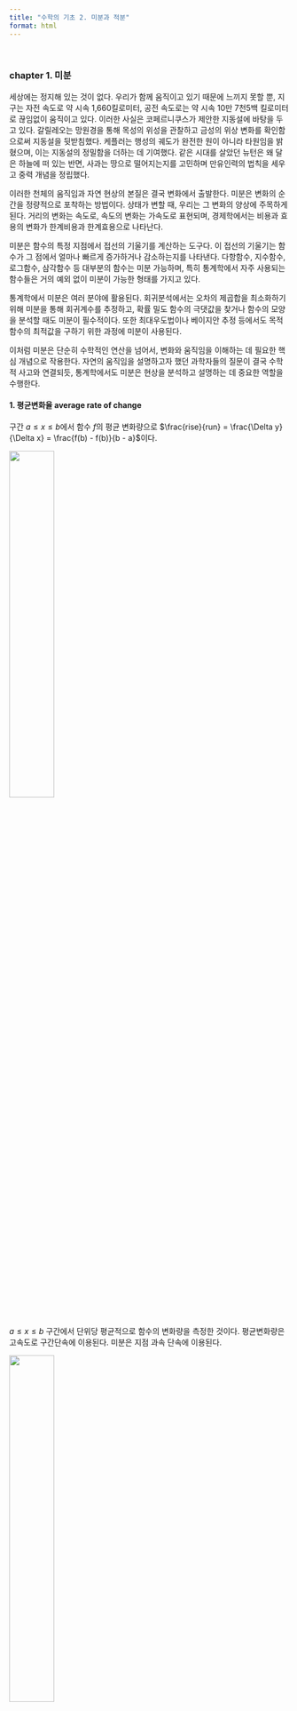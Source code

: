 ```yaml
---
title: "수학의 기초 2. 미분과 적분"
format: html
---
```


<br>

###  chapter 1. 미분 

세상에는 정지해 있는 것이 없다. 우리가 함께 움직이고 있기 때문에 느끼지 못할 뿐, 지구는 자전 속도로 약 시속 1,660킬로미터, 공전 속도로는 약 시속 10만 7천5백 킬로미터로 끊임없이 움직이고 있다. 이러한 사실은 코페르니쿠스가 제안한 지동설에 바탕을 두고 있다. 갈릴레오는 망원경을 통해 목성의 위성을 관찰하고 금성의 위상 변화를 확인함으로써 지동설을 뒷받침했다. 케플러는 행성의 궤도가 완전한 원이 아니라 타원임을 밝혔으며, 이는 지동설의 정밀함을 더하는 데 기여했다. 같은 시대를 살았던 뉴턴은 왜 달은 하늘에 떠 있는 반면, 사과는 땅으로 떨어지는지를 고민하며 만유인력의 법칙을 세우고 중력 개념을 정립했다.

이러한 천체의 움직임과 자연 현상의 본질은 결국 변화에서 출발한다. 미분은 변화의 순간을 정량적으로 포착하는 방법이다. 상태가 변할 때, 우리는 그 변화의 양상에 주목하게 된다. 거리의 변화는 속도로, 속도의 변화는 가속도로 표현되며, 경제학에서는 비용과 효용의 변화가 한계비용과 한계효용으로 나타난다.

미분은 함수의 특정 지점에서 접선의 기울기를 계산하는 도구다. 이 접선의 기울기는 함수가 그 점에서 얼마나 빠르게 증가하거나 감소하는지를 나타낸다. 다항함수, 지수함수, 로그함수, 삼각함수 등 대부분의 함수는 미분 가능하며, 특히 통계학에서 자주 사용되는 함수들은 거의 예외 없이 미분이 가능한 형태를 가지고 있다.

통계학에서 미분은 여러 분야에 활용된다. 회귀분석에서는 오차의 제곱합을 최소화하기 위해 미분을 통해 회귀계수를 추정하고, 확률 밀도 함수의 극댓값을 찾거나 함수의 모양을 분석할 때도 미분이 필수적이다. 또한 최대우도법이나 베이지안 추정 등에서도 목적함수의 최적값을 구하기 위한 과정에 미분이 사용된다.

이처럼 미분은 단순히 수학적인 연산을 넘어서, 변화와 움직임을 이해하는 데 필요한 핵심 개념으로 작용한다. 자연의 움직임을 설명하고자 했던 과학자들의 질문이 결국 수학적 사고와 연결되듯, 통계학에서도 미분은 현상을 분석하고 설명하는 데 중요한 역할을 수행한다.

####   1. 평균변화율 average rate of change  

구간 $a \leq x \leq b$에서 함수 $f$의 평균
변화량으로
$\frac{rise}{run} = \frac{\Delta y}{\Delta x} = \frac{f(b) - f(b)}{b - a}$이다.

![](images/평균변화량.png){fig-align="center"  width="40%"}

$a \leq x \leq b$ 구간에서 단위당 평균적으로 함수의 변화량을 측정한
것이다. 평균변화량은 고속도로 구간단속에 이용된다. 미분은 지점 과속
단속에 이용된다.

![](images/구간단속.png){fig-align="center"  width="40%"}

측정 1: 구간단속 시작, 종료 지점에서 과속여부 측정 (미분 응용)

측정 2: 예를 들어 구간 거리가 6km라 하자. 2분만에 구간을 통과했다면 평균속도는 $\frac{6 - 0}{2 - 0} = 3km/min.$분당 3km를 달렸으므로 시간당 180km를 달렸으니 과속이 되는 것입니다. (평균변화량)

####   2. 미분 정의  

함수 $f(x)$의 임의의 점 $x = a$에서의 미분값 $f'(a)$는 다음과 같이 정의된다. $f'(a) = \lim_{h \rightarrow 0}\frac{f(a + h) - f(a)}{h}$

$\frac{f(a + h) - f(a)}{h}$는 Fermat[']{dir="rtl"}s Difference
Quotient로 불리며, 점 $a$에서의 평균 변화율을 나타낸다.

극한이 존재하면 $f'(a)$는 $x = a$에서의 접선의 기울기로 해석할 수 있다.

**미분 가능성**: $f'(a)$가 존재하면, 점 $x = a$에서 함수 $f(x)$는 미분 가능하다고 한다. 함수 $f(x)$가 정의역 전체에서 미분 가능하, 함수 f(x)는 미분 가능
함수이다.

**미분의 기하학적 해석**: 미분값 $f'(a)$는 곡선 $y = f(x)$의 점 $x = a$에서의 접선의 기울기를
의미한다. $h$가 0으로 가까워질수록 평균 변화율은 접선의 기울기에 점점 가까워진다.

**미분 가능성과 연속성**: 함수 $f(x)$가 점 $x = a$에서 미분 가능하면 $f(x)$는 반드시 그 점에서
연속이다. 하지만, 연속이라고 해서 항상 미분 가능한 것은 아니다. 예를 들어, 절대값
함수 가능하지 않다.

![](images/미분가능.png){fig-align="center"  width="40%"}

####  3. 미분 규칙  

**상수 함수의 미분**
 $$\frac{d}{dx}\lbrack c\rbrack = 0$$

**거듭제곱 함수의 미분**
 $$\frac{d}{dx}\lbrack x^{n}\rbrack = nx^{n - 1}, f(x) = x^{n}(n \in \mathbb{R})$$

**【예제】** $f(x) = 2\sqrt{x}$ 을 미분하시오.

$$f'(x) = 2(\frac{1}{2})x^{1/2 - 1} = x^{- 1/2} = \frac{1}{\sqrt{x}}$$

**상수배의 미분**: $$\frac{d}{dx}\lbrack c \cdot f(x)\rbrack = c \cdot \frac{d}{dx}\lbrack f(x)\rbrack$$

**합/차의 미분**

$$\frac{d}{dx}\lbrack f(x) \pm g(x)\rbrack = \frac{d}{dx}\lbrack f(x)\rbrack \pm \frac{d}{dx}\lbrack g(x)\rbrack$$

**곱의 미분**

$$\frac{d}{dx}\lbrack f(x) \cdot g(x)\rbrack = f'(x) \cdot g(x) + f(x) \cdot g'(x)$$

**나눗셈의 미분**

$\frac{d}{dx}\left\lbrack \frac{f(x)}{g(x)} \right\rbrack = \frac{f'(x) \cdot g(x) - f(x) \cdot g'(x)}{\lbrack g(x)\rbrack^{2}}$,
$g(x) \neq 0$

**체인룰 chain rule 연쇄규칙**

$$\frac{d}{dx}\lbrack f(g(x))\rbrack = f'(g(x)) \cdot g'(x)$$

**【예제】** $f(x) = 2\sqrt{3x^{2} - 1}$을 미분하시오.

![](images/미분연쇄법칙.png){fig-align="center"  width="30%"}

&nbsp; 바깥부분 미분하고 안쪽 부분 그대로 적는다.

&nbsp; $2*(1/2){\sqrt{(3x^{2} - 1)}}^{- 1/2}$ 그리고 안쪽부분을 미분한다.

$$f'(x) = {\sqrt{(3x^{2} - 1)}}^{- 1/2}6x = \frac{6x}{\sqrt{3x^{2} - 1}}$$

**로그함수 미분**
$$\frac{d}{dx}\lbrack\log_{a}(x)\rbrack = \frac{1}{x\ln(a)},x > 0$$

$$\frac{d}{dx}\lbrack\ln(x)\rbrack = \frac{1}{x},x > 0$$

**【예제】** $f(x) = ln(x^{2} - 1)$을 미분하시오.

&nbsp; 연쇄법칙 적용 : $f'(x) = \frac{1}{x^{2} - 1}2x$

**지수함수 미분**

$$\frac{d}{dx}\lbrack a^{x}\rbrack = a^{x}\ln(a)$$

$$\frac{d}{dx}\lbrack e^{x}\rbrack = e^{x}$$


```python
import sympy as sp

# 변수와 함수를 정의
x = sp.Symbol('x')
f = 5*(x**2 - 2*x)**2

# 함수 입력을 파싱하여 미분
func = sp.sympify(f)
derivative = sp.diff(func, x)

```

####  4. 미분 응용  

##### \(1) 최대, 최소

**1차 미분정리**

함수 f(x) 가 일정 구간 (a, b) 안의 모든 점에서 미분 가능하고, 구간 내
임의의 점 c 에서 1차 미분이 0이면, f(x) 함수는 c 점에서 지역 최대값이나
최소값을 갖는다. 이는 페르마의 정리에 Fermat[']{dir="rtl"}s 해당하며,
극대값 또는 극소값이 존재하는 필수 조건을 설명한다.

함수 f(x) 가 c 에서 미분 가능하고, 극값이 c 에서 존재하면, 반드시 $f'(c) = 0$이어야 한다.

다만, $f'(c) = 0$이라고 해서 반드시 극값이 존재하는 것은 아니며, 이는
필요조건일 뿐 충분조건은 아니다. 극값의 존재를 확실히 판단하려면 2차
도함수 테스트나 첫 도함수의 부호 변화를 추가로 고려해야 한다.

**증가 함수와 감소 함수**

함수 f(x)가 구간 $I$에서 정의되어 있을 때, $x_{1} < x_{2} \Longrightarrow f(x_{1}) \leq f(x_{2})$ 이면 구간 $I$에서 증가 함수이다.

$x_{1} < x_{2} \Longrightarrow f(x_{1}) \geq f(x_{2})$ 이면 구간 $I$에서
감소 함수이다.

**1차 미분과 증가·감소 함수의 관계**

함수 f(x) 가 구간 $I$에서 미분 가능하다면,

- $f'(x) > 0$ 이면, f(x) 는 구간 $I$에서 엄격히 증가한다

- $f'(x) < 0$ 이면, f(x) 는 구간 $I$에서 엄격히 감소한다.

**오목성 concavity 정의**

함수 f(x) 의 기울기가 감소하는 경우 $f''(x) < 0$,

- 함수 f(x) 는 concave down (오목 아래)이다.

- 그래프가 아래로 휘어진 모양을 갖는다.

함수 f(x) 의 기울기가 증가하는 경우 $f''(x) > 0$,

- 함수 f(x) 는 concave up (오목 위)이다.

- 그래프가 위로 휘어진 모양을 갖는다.

![](images/오목성.png){fig-align="center"  width="40%"}

**변곡점 inflexion point 정의**

함수 $f(x)$의 오목성이 변하는 점이 있을 때, 이 점을 변곡점이라고 한다.
즉, $f(x)$가 $f’’(x) > 0$에서 $f’’(x) < 0$로 바뀌거나
$f’’(x) < 0$에서 $f’’(x) > 0$로 바뀌는 점이 변곡점이다.”

**1차 미분과 2차 미분을 이용한 최대, 최소 판단**

주어진 $f'(c) = 0$에서, $f''(c)$를 확인한다.

- $f''(c) > 0$ 이면 $x = c$에서 (지역) 최소값

- $f''(c) < 0$ 이면 $x = c$에서 (지역) 최대값

- $f''(c) = 0$ 이고 $f''(x)$ 부호가 바뀌면 $x = c$에서 변곡점

##### \(2) 통계학 응용

**단순 회귀모형**
$$y_{i} = \beta_{0} + \beta_{1}x_{i} + \epsilon_{i},i = 1,2,\ldots,n$$

**OLS 추정치**
$$\text{Minimize:}S(\beta_{0},\beta_{1}) = \overset{n}{\sum_{i = 1}}(y_{i} - \beta_{0} - \beta_{1}x_{i})^{2}$$

**오차 제곱합 **
&nbsp; $S(\beta_{0},\beta_{1})$을 $\beta_{0}$와 $\beta_{1}$에 대해
편미분한 뒤 0으로 설정하여 최소값(OLS)을 찾는다.

**정규방정식**

$$\frac{\partial S}{\partial\beta_{0}} = - 2\overset{n}{\sum_{i = 1}}(y_{i} - \beta_{0} - \beta_{1}x_{i}) = 0$$

$$\overset{n}{\sum_{i = 1}}y_{i} = n\beta_{0} + \beta_{1}\overset{n}{\sum_{i = 1}}x_{i}$$

$$\frac{\partial S}{\partial\beta_{1}} = - 2\overset{n}{\sum_{i = 1}}x_{i}(y_{i} - \beta_{0} - \beta_{1}x_{i}) = 0$$

$$\overset{n}{\sum_{i = 1}}x_{i}y_{i} = \beta_{0}\overset{n}{\sum_{i = 1}}x_{i} + \beta_{1}\overset{n}{\sum_{i = 1}}x_{i}^{2}$$

두 식을 함께 사용하여 $\beta_{0}$와 $\beta_{1}$를 계산한다.

$$\beta_{1} = \frac{\sum_{i = 1}^{n}(x_{i} - \overline{x})(y_{i} - \overline{y})}{\sum_{i = 1}^{n}(x_{i} - \overline{x})^{2}} = \frac{\text{Cov}(x,y)}{\text{Var}(x)}$$

$$\beta_{0} = \overline{y} - \beta_{1}\overline{x}$$


```python
import numpy as np
import matplotlib.pyplot as plt
from scipy.optimize import curve_fit

# 가상의 데이터 생성 n=20
np.random.seed(0)
x_data = np.linspace(-5, 5, 20)
y_data = 2 * x_data**3 - 3 * x_data**2 + 4 * x_data + 10 + np.random.normal(0, 10, 20)

# 직선 적합 함수
def linear(x, a, b):
    return a * x + b
# 2차 함수 적합 함수
def quadratic(x, a, b, c):
    return a * x**2 + b * x + c
# 3차 함수 적합 함수
def cubic(x, a, b, c, d):
    return a * x**3 + b * x**2 + c * x + d
# 최소자승법을 이용한 직선, 2차, 3차 적합
params_linear, _ = curve_fit(linear, x_data, y_data)
params_quadratic, _ = curve_fit(quadratic, x_data, y_data)
params_cubic, _ = curve_fit(cubic, x_data, y_data)

# 적합된 함수의 값을 계산
y_fit_linear = linear(x_data, *params_linear)
y_fit_quadratic = quadratic(x_data, *params_quadratic)
y_fit_cubic = cubic(x_data, *params_cubic)

# Residual Sum of Squares 계산
rss_linear = np.sum((y_data - y_fit_linear) ** 2)
rss_quadratic = np.sum((y_data - y_fit_quadratic) ** 2)
rss_cubic = np.sum((y_data - y_fit_cubic) ** 2)

# 최소자승법을 이용한 직선, 2차, 3차 적합
params_linear, _ = curve_fit(linear, x_data, y_data)
params_quadratic, _ = curve_fit(quadratic, x_data, y_data)
params_cubic, _ = curve_fit(cubic, x_data, y_data)

# 적합된 함수의 값을 계산
y_fit_linear = linear(x_data, *params_linear)
y_fit_quadratic = quadratic(x_data, *params_quadratic)
y_fit_cubic = cubic(x_data, *params_cubic)

# Residual Sum of Squares 계산
rss_linear = np.sum((y_data - y_fit_linear) ** 2)
rss_quadratic = np.sum((y_data - y_fit_quadratic) ** 2)
rss_cubic = np.sum((y_data - y_fit_cubic) ** 2)

# 그래프 그리기
plt.figure(figsize=(10, 6))
plt.scatter(x_data, y_data, label='data', color='black')
plt.plot(x_data, y_fit_linear, label='Linear fit (y = {:.2f}x + {:.2f}) : RSS={:.2f}'.format(params_linear[0], params_linear[1],rss_linear), color='blue')
plt.plot(x_data, y_fit_quadratic, label='Quardratic fit (y = {:.2f}x^2 + {:.2f}x + {:.2f}) : RSS={:.2f}'.format(params_quadratic[0], params_quadratic[1], params_quadratic[2],rss_quadratic), color='green')
plt.plot(x_data, y_fit_cubic, label='Cubic fit (y = {:.2f}x^3 + {:.2f}x^2 + {:.2f}x + {:.2f}) : RSS={:.2f}'.format(params_cubic[0], params_cubic[1], params_cubic[2], params_cubic[3],rss_cubic), color='red')
plt.axhline(0, color='grey', lw=0.5, ls='--')
plt.axvline(0, color='grey', lw=0.5, ls='--')
plt.title('fit by OLS')
plt.xlabel('x')
plt.ylabel('y')
plt.legend()
plt.grid()
plt.show()

```

![](images/OLS예제그래프.png){fig-align="center"}

##### \(3) 한계효용체감의 법칙

한계효용 marginal utility은 재화가 증가 혹은 감소함에 따라 주관적으로
매겨지는 경제적 효용(혹은 가치)의 관계에 대한 개념으로 합리적인 경제에서
인간 행동은 자신에게 가장 시급한 욕구를 충족하는 일을 가장 먼저 하거나
가치를 두는 특성이 있다. 따라서 어떤 사람이 재화나 용역을 이용하여
효용을 얻고자 할 때 주관적으로 판단되는 욕망
충족의 정도인 효용의 가치가 높은 것부터 낮은 것 쪽으로 추구한다. 재화나
용역의 한계효용은 그 재화나 용역을 사용하는 것을 증가하거나 감소함에
따라 변화한 가치의 양을 상정한 것인데 이런 변화에서 추가의 1단위 즉
경계인 단위에서의 재화나 용역의 효용을 한계효용이라고
한다.\[위키피디아\]

![](images/한계효용체감의법칙.png){fig-align="center"  width="40%"}

총효용 total utility 은 주어진 기간 동안 소비된 특정 상품의 모든
단위에서 얻은 총만족입니다. 한계효용 marginal utility 마지막 소비량에서
상품 소비의 1단위 변화로 인해 발생하는 총 효용의 변화이다. 더 많은
단위의 상품을 구매하면 한계 효용은 감소하기 시작하지만 총 효용은
계속해서 감소 비율이 줄어든다. 한계효용이 0가 되는 포화점 satiety에
이르렀을 때 이 지점에서의 총효용은 최대가 된다. 이 지점에서 소비가 더
증가하면 한계 효용은 음수가 되고 총 효용은 감소하기 시작한다.

##### \(4) Cobb-Douglas 생산함수

$Q = f(K,L) = AL^{\alpha}K^{\beta}$, $Q$= 생산, $K$=자본, $L$=노동,
$A,\alpha,\beta$는 모수이다. $K,L$에 대하여 각각 편미분 하면 다음과
같다.

&nbsp; - 양변에 로그를 취한다. $ln(Q) = lnA + \alpha lnL + \beta lnK$

&nbsp; - $\frac{\partial(lnQ)}{\partial L} = \alpha$ : 한계 노동 생산량

&nbsp; - $\frac{\partial(lnQ)}{\partial K} = \beta$ : 한계 자본 생산량

<br> 

### chapter 2. 적분 

고대 수학자들은 직선으로 이루어진 도형의 면적을 비교적 쉽게 계산할 수
있었습니다. 사각형, 삼각형, 평행사변형, 사다리꼴과 같은 도형은 밑변과
높이를 활용한 간단한 공식을 통해 면적을 구할 수 있었기 때문입니다.
그러나 곡선이 포함된 도형의 면적을 계산하는 문제는 훨씬 더 복잡한 도전
과제였습니다.

곡선이 포함된 도형의 면적을 구하기 위해 현대 수학에서는 적분이라는
개념이 도입되었습니다. 이는 고대 그리스의 수학자 아르키메데스가 처음으로
탐구한 주제 중 하나였습니다. 아르키메데스는 곡선 아래의 면적을 구하기
위해 곡선을 아주 작은 직사각형들로 나누고, 그 면적을 합산하여 근사값을
구하는 방식을 사용했습니다. 이 과정은 시간이 지나며 점점 더 체계적으로
발전하였고, 마침내 미적분학으로 이어졌습니다.

아이작 뉴턴과 고트프리트 라이프니츠는 아르키메데스의 아이디어를 발전시켜
적분과 미분이라는 두 가지 핵심 개념을 정립하였고, 이를 통해 곡선 아래의
면적을 정확히 계산할 수 있는 도구를 완성했습니다. 오늘날 우리가 사용하는
적분법은 이들의 연구에 기반을 두고 있으며, 곡선의 면적뿐만 아니라
물리학, 공학, 경제학 등 다양한 분야에서 중요한 역할을 하고 있습니다.

적분은 통계학에서 확률 계산, 기대값, 분산, 베이지안 추론 등 다양한
개념과 도구에 중요한 역할을 합니다. 확률을 곡선 아래 면적으로
해석하는데서부터 시작해, 통계적 추론의 기초를 형성하는 데 적분이
필수적입니다. 이러한 적분 개념은 통계학 이론뿐만 아니라 데이터 분석,
머신러닝, 신뢰구간 계산 등 실무적인 응용에서도 널리 사용됩니다.

####  1. 부정 적분  

함수 F(x) 가 주어진 함수 f(x) 에 대해 정의역의 모든 점에서
$F'(x) = f(x)$를 만족한다면, F(x) 를 f(x) 의 역-미분 anti-derivative
또는 원시함수 primitive function 합니다. 이는 적분이 미분의 역연산임을
의미합니다.

적분이 미분의 역연산이라는 사실을 처음 체계적으로 증명하고 이를
수학적으로 정립한 사람들은 아이작 뉴턴(Isaac Newton)과 고트프리트
라이프니츠(Gottfried Wilhelm Leibniz)입니다. 이들은 독립적으로
미적분학의 기본 개념을 발전시켰으며, 이 과정에서 적분과 미분의 관계를
설명한 미적분학의 기본정리를 도출했습니다.

**정적분과 미분의 관계**

특정 구간에서의 정적분은 미분을 통해 함수의 값을 복원할 수 있습니다.
예를 들어, 함수 f(x) 에 대해 다음과 같은 정적분이 있을 때,

$F(x) = \int_{a}^{x}f(t)dt$. 이를 x 에 대해 미분하면
$\frac{d}{dx}F(x) = f(x)$

즉, 적분을 통해 구한 누적 변화량을 다시 미분하면, 원래의 함수로
돌아갑니다.

적분과 미분은 서로 반대되는 과정처럼 보이지만, 실제로는
상호보완적입니다. 적분은 함수의 누적적인 변화(예: 곡선 아래의 면적)를
측정하며, 미분은 순간적인 변화(예: 기울기)를 측정합니다.

#### 2. 정적분  

##### \(1) 정적분 개념

정적분(면적)은 부정적분(역-미분 함수)과는 다른 접근 방식에서 출발합니다.
그러나 이 두 개념은 17세기에 뉴턴(Newton)과 라이프니츠(Leibniz)에 의해
서로 밀접하게 연결되었고, 이를 통합하여 적분(integral)이라고
명명하였습니다.

우선, 정적분의 개념을 살펴보겠습니다. 구간 \[a, b\]에서 함수 f(x) 아래의
면적을 어떻게 구할 수 있을까요? 이를 위해 구간 \[a, b\]를 여러 작은
구간으로 나눈 다음, 각 구간에서 직사각형의 면적을 계산하여 합산하는
방법을 생각할 수 있습니다. 이러한 직사각형의 면적 합은 점점 더 작은
구간으로 나눌수록 실제 면적에 근사하게 됩니다.

![](images/정적분.png){fig-align="center"  width="60%"}

함수와 x-축 사이에 형성된 이 면적은 정적분이라 하며, 이는 구간 \[a,
b\]에서 함수 f(x)와 x-축 사이의 공간에 해당합니다. 직사각형을 이용해
근사한 면적은 실제 면적보다 클 수도 있고 작을 수도 있습니다. 하지만
구간을 점점 더 세분화하면, 이 근사값은 실제 정적분 값에 수렴하게 됩니다.

정적분은 함수의 곡선 아래의 면적을 계산하는 방법으로 출발했지만,
부정적분(역-미분 함수)과의 연결을 통해 더욱 강력한 수학적 도구로
발전하였습니다.

##### \(2) 정적분과 부정적분의 관계

함수 f(x) 가 구간 \[a, b\]에서 연속일 때:

- 부정적분(역-미분 함수): 함수 F(x) 가 f(x) 의 부정적분이라면
$F'(x) = f(x)$

- 정적분(구간의 면적): 함수 f(x) 의 정적분은 구간 \[a, b\]에서 f(x) 와 x
-축 사이의 면적을 나타냅니다. $\int_{a}^{b}f(x)dx$

- 뉴턴-라이프니츠 정리: 부정적분과 정적분은 다음과 같이 연결됩니다.
$\int_{a}^{b}f(x)dx = F(b) - F(a)$

- 여기서 F(x) 는 f(x) 의 부정적분입니다.

이 정리는 정적분(구간에서의 면적 계산)이 부정적분(역-미분 함수)을
사용하여 계산될 수 있음을 보여줍니다.

##### \(3) 정적분 규칙

**특정 점에서의 확률**

$$\int_{a}^{a}f(x)dx = 0$$

이는 구간의 길이가 0 일 때, 정적분의 결과가 항상 0 임을
나타냅니다(통계적으로: 연속 확률변수에서 특정 점에서의 확률은 0 이다).

**구간 순서 반대**

$$\int_{a}^{b}f(x)dx = - \int_{b}^{a}f(x)dx$$

구간의 순서를 바꾸면 정적분의 부호가 반대가 됩니다.

**상수 배율**

$$\int_{a}^{b}c \cdot f(x)dx = c\int_{a}^{b}f(x)dx(\text{c is constant})$$

적분 내부에 상수가 곱해져 있을 경우, 상수를 적분 기호 밖으로 꺼낼 수
있습니다.

**합과 차**

$$\int_{a}^{b}\left( f(x) \pm g(x) \right)dx = \int_{a}^{b}f(x)dx \pm \int_{a}^{b}g(x)dx$$

적분은 덧셈과 뺄셈 연산에 대해 분배법칙을 따릅니다.

**Domination Rule**

만약 $f(x) \geq 0$가 구간 \[a, b\]에서 항상 성립하면

$\int_{a}^{b}f(x)dx \geq 0$ 이다. 통계적으로 확률변수의 분포 함수는 항상
0 이상 이므로, 확률값은 항상 0 이상이다.

**부등식 관계**

만약 $f(x) \leq g(x)$가 구간 \[a, b\]에서 항상 성립하면

$\int_{a}^{b}f(x)dx \leq \int_{a}^{b}g(x)dx$ 이다.

**구간 쪼개기**

$$\int_{a}^{c}f(x)dx + \int_{c}^{b}f(x)dx = \int_{a}^{b}f(x)dx$$

적분 구간을 나누어 계산할 수 있습니다.

**확률밀도함수 전체 구간**

$\int_{- \infty}^{\infty}f(x)dx = 1$. 확률밀도함수(PDF)는 전체
구간에서의 적분, 확률의 총합이 1 임을 나타냅니다.

**지수함수 적분**

$$\int a^{x}dx = \frac{a^{x}}{\ln a} + C(a > 0,a \neq 1)$$

$$\int e^{x}dx = e^{x} + C$$

**로그함수 적분**

$$\int\log_{a}(x)dx = \frac{1}{\ln(a)}\left( x\ln(x) - x \right) + C$$

$$\int\ln(x)dx = x\ln(x) - x + C$$

**특수한 적분**

$$\int\frac{1}{x} = ln|x| + C$$

**치환적분**

함수 g(x) 가 x 에 대한 미분가능한 함수이고, f(u) 가 u = g(x) 에 대한
함수라고 가정하겠습니다.

$$\int f(g(x)) \cdot g'(x)dx = \int f(u)du$$

 $$u = g(x) , du = g'(x)dx$$ 

【사례】 $\int x \cdot e^{x^{2}}dx = \frac{1}{2}e^{x^{2}} + C$

$u = x^{2}$로 치환하면, $du = 2xdx$. 따라서 $xdx = \frac{1}{2}du$

$\int x \cdot e^{x^{2}}dx = \int e^{u} \cdot \frac{1}{2}du = \frac{1}{2}\int e^{u}du$=$\frac{1}{2}\int e^{u}du = \frac{1}{2}e^{u} + C$

$u = x^{2}$ 이므로 $\int x \cdot e^{x^{2}}dx = \frac{1}{2}e^{x^{2}} + C$
이다.

**부분적분**

함수 u(x) 와 v(x) 가 미분 가능할 때, 다음 공식이 성립합니다:

$$\int udv = uv - \int vdu$$

- $u$: 미분할 함수 ($u \rightarrow du$)

- $dv$: 적분할 함수 ($dv \rightarrow v$)

【사례】 $\int xe^{x}dx$

1\)  함수 선택: $u = x,dv = e^{x}dx$

2\)  미분 및 적분: $u \rightarrow du = dx$,$dv \rightarrow v = e^{x}$

3\)  부분적분 공식 적용: $\int xe^{x}dx = uv - \int vdu$

$= xe^{x} - \int e^{x}dx$$= xe^{x} - e^{x} + C$.

【사례】 $\int_{0}^{1}x^{2} + \sqrt{x}dx$ 구하시오.

$f(x) = x^{2} + \sqrt{x}$이므로
$F(x) = \frac{1}{3}x^{3} + \frac{2}{3}x^{\frac{3}{2}}$

$F(1) = 1$, $F(0) = 0$이므로 1이다.

$$\int_{0}^{1}x^{2} + \sqrt{x}dx = \frac{1}{3}x^{3} + \frac{2}{3}x^{\frac{3}{2}}\rbrack_{0}^{1} = 1 - 0 = 1$$

```python
#부정적분
from sympy import *
x=Symbol('x')
integrate(x**2+x**(0.5), x)

```
$$ x^3/3 + 0.66667x^{1.5} 
$$

```python
#정적분
from scipy.integrate import quad
def integrand(x):
   return x**2+x**(0.5)
quad(integrand,0, 1)

```
【결과】 첫번째 값은 적분값이고 두 번째는 적분 값을 얼마나 근사하게 계산하였는지 값이다. 완벽한 값이면 0이어야 하나 출력된 값은 0.0(14개)11…이다. root는 실제 근이다.
(1.0, 1.1102230246251565e-15)

【사례】 표준
정규확률분포함수$\int_{0}^{\infty}\frac{1}{\sqrt{2\pi}}e^{- \frac{x^{2}}{2}}dx$
구하시오.

```python
#부정적분
from sympy import *
import numpy as np
x=Symbol('x')
integrate(1/(2*np.pi)**0.5*exp(-x**2/2), x)

```
$$
0.199471140200716 \sqrt{2} \sqrt{\pi} \, \mathrm{erf}\left( \frac{\sqrt{2}x}{2} \right)
$$

```python
import numpy as np
#정적분
from scipy.integrate import quad
def integrand(x):
   return 1/(2*np.pi)**0.5*exp(-x**2/2)
quad(integrand,0,np.inf)

```
【결과】 (0.49999999999999983, 5.08909572547112e-09)


##### \(4)  표적분 tabular integral

표 적분은 부분적분을 용이하게 한다. 미분 부분 $f(x)$는 미분하면서 차수가
용이해야 하고, 적분함수 $g(x)$는 용이하게 적분할 수 있어야 한다.

(방법1) 미분 부분이 0이 될 때까지 미분과 적분을 반복 시행한다.

$$\int_{a}^{b}udv = (1)*(a) - (2)*(b) + (3)(c)...\rbrack_{a}^{b}$$

(방법2)한 번만 미분하고
$\int_{a}^{b}udv = (1)*(a) - \int_{a}^{b}(2)*(b)dx$

![](images/표적분.png){fig-align="center"  width="60%"}


【예제】 $\int_{0}^{\infty}xe^{- x}dx$ 표 적분하시오.

![](images/표적분2.png){fig-align="center"  width="60%"}

(방법1) $x( - e^{- x}) - e^{- x}\rbrack_{0}^{\infty} = 1$

(방법2)
$x( - e^{- x})\rbrack_{0}^{\infty} - \int_{0}^{\infty} - e^{- x} = 1$으로
계산한다.

【예제】 $\int_{1}^{2}ln(x)dx$ 표 적분하시오.

![](images/표적분3.png){fig-align="center"  width="60%"}


$$\int_{1}^{2}ln(x)dx = ln(x)x\rbrack_{1}^{2} - \int_{0}^{1}1dx = 2ln(2) - ln(1) - x\rbrack_{0}^{1} = 0.386$$

####  3. 적분 응용  

**연속형 확률분포의 확률밀도함수**

![](images/적분응용.png){fig-align="center"  width="60%"}

연속형 확률변수 X 의 확률밀도함수 f(x) 는 특정 구간에서 확률을 계산하는
데 사용됩니다. 이때 확률은 적분을 통해 구합니다:

$$P(a \leq X \leq b) = \int_{a}^{b}f(x)dx$$

f(x) 는 음수가 아니며, 전체 구간에서의 적분값은 항상 1이 됩니다:

$$\int_{- \infty}^{\infty}f(x)dx = 1$$

**【예제】** 정규분포 N(0, 1) 에서
$P( - 1 \leq Z \leq 1) = \int_{- 1}^{1}\phi(z)dz$ 이다. 여기서
$\phi(z) = \frac{1}{\sqrt{2\pi}}e^{- z^{2}/2}$는 표준정규분포의
확률밀도함수입니다.

누적확률분포함수 cumulative probability density fuction

![](images/적분응용2.png){fig-align="center"  width="60%"}

**기대값**

&nbsp; 연속형 확률변수 X 의 확률밀도함수 f(x)라 하면 기대값은
$E(X) = \int xf(x)dx$ 이다.

**적분과 백분위값**

&nbsp; 백분위값 percentile은 확률분포에서 특정 비율의 누적 확률을 기준으로 하는
값입니다. P번째 백분위값은 확률변수 X의 값 $X_{P}$로, 확률변수가
$X_{P}$이하일 확률이 $\frac{P}{100}$이 되는 값입니다.

$$F(x_{P}) = \int_{- \infty}^{x_{P}}f(x)dx = \frac{P}{100}$$

&nbsp; - $f(x)$: 확률밀도함수(PDF)

&nbsp; - $F(x)$: 누적분포함수(CDF)

&nbsp; - $x_{P}$: $P$번째 백분위값